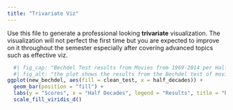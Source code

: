 ```yaml
---
title: "Trivariate Viz"
---
```


Use this file to generate a professional looking **trivariate** visualization.  The visualization will not perfect the first time but you are expected to improve on it throughout the semester especially after covering advanced topics such as effective viz.
```r
  #| fig_cap: "Bechdel Test results from Movies from 1969-2014 per Half Decades" 
  #| fig_alt: "the plot shows the results from the Bechdel test of movies from 1969-2014. Movies passing the test peaked in the 90s. 
ggplot(new_bechdel, aes(fill = clean_test, x = half_decades)) +
  geom_bar(position = "fill") +
  labs(y = "Scores", x = "Half Decades", legend = "Results", title = "Results of Bechdel Test in movies from 1969-2014") +
  scale_fill_viridis_d() 
```


